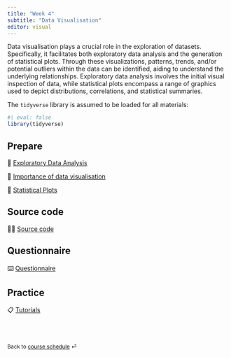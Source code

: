 ```yaml
---
title: "Week 4"
subtitle: "Data Visualisation"
editor: visual
---
```


Data visualisation plays a crucial role in the exploration of datasets. Specifically, it facilitates both exploratory data analysis and the generation of statistical plots. Through these visualizations, patterns, trends, and/or potential outliers within the data can be identified, aiding to understand the underlying relationships. Exploratory data analysis involves the initial visual inspection of data, while statistical plots encompass a range of graphics used to depict distributions, correlations, and statistical summaries.

The `tidyverse` library is assumed to be loaded for all materials:

```r
#| eval: false
library(tidyverse)
```


## Prepare

📖 [Exploratory Data Analysis](/contents/week-4/01_EDA.qmd)

📖 [Importance of data visualisation](/contents/week-4/02_importance_data_viz.qmd)

📖 [Statistical Plots](/contents/week-4/03_statistical_plots.qmd)

## Source code

🧑‍💻 [Source code](/contents/week-4/source/all_code_chunks.R)

## Questionnaire

⌨️ [Questionnaire](/questionnaire/qcm-week-4.qmd)

## Practice

📋 [Tutorials](/labs/lab-week-4.qmd)

<br><br>

::: {style="font-size: 0.875em;"}
Back to [course schedule](/ "Course schedule") ⏎
:::